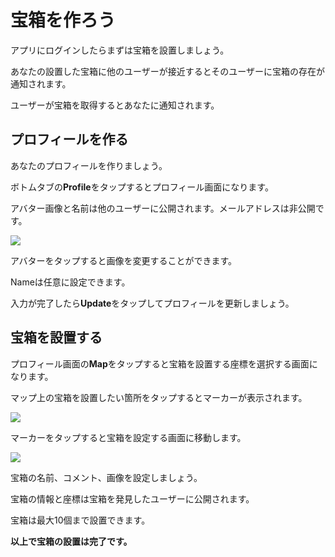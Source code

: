 # 宝箱を作ろう

アプリにログインしたらまずは宝箱を設置しましょう。

あなたの設置した宝箱に他のユーザーが接近するとそのユーザーに宝箱の存在が通知されます。

ユーザーが宝箱を取得するとあなたに通知されます。

## プロフィールを作る

あなたのプロフィールを作りましょう。

ボトムタブの**Profile**をタップするとプロフィール画面になります。

アバター画像と名前は他のユーザーに公開されます。メールアドレスは非公開です。

![](./img2.jpg)

アバターをタップすると画像を変更することができます。

Nameは任意に設定できます。

入力が完了したら**Update**をタップしてプロフィールを更新しましょう。

## 宝箱を設置する

プロフィール画面の**Map**をタップすると宝箱を設置する座標を選択する画面になります。

マップ上の宝箱を設置したい箇所をタップするとマーカーが表示されます。

![](./img4.jpg)

マーカーをタップすると宝箱を設定する画面に移動します。

![](./img5.jpg)

宝箱の名前、コメント、画像を設定しましょう。

宝箱の情報と座標は宝箱を発見したユーザーに公開されます。

宝箱は最大10個まで設置できます。

**以上で宝箱の設置は完了です。**